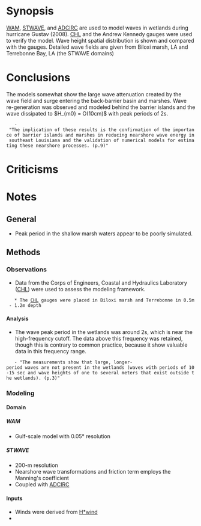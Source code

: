 = Synopsis = 
[[WAM]], [[STWAVE]], and [[ADCIRC]] are used to model waves in wetlands during hurricane Gustav (2008). [[CHL]] and the Andrew Kennedy gauges were used to verify the model. Wave height spatial distribution is shown and compared with the gauges. Detailed wave fields are given from Biloxi marsh, LA and Terrebonne Bay, LA (the STWAVE domains)

= Conclusions =
The models somewhat show the large wave attenuation created by the wave field and surge entering the back-barrier basin and marshes. Wave re-generation was observed and modeled behind the barrier islands and the wave dissipated to $H_{m0} = O(10cm)$ with peak periods of 2s.
	- "The implication of these results is the confirmation of the importance of barrier islands and marshes in reducing nearshore wave energy in southeast Louisiana and the validation of numerical models for estimating these nearshore processes. (p.9)"

= Criticisms =


= Notes =
== General ==
* Peak period in the shallow marsh waters appear to be poorly simulated.

== Methods ==
=== Observations ===
* Data from the Corps of Engineers, Coastal and Hydraulics Laboratory ([[CHL]]) were used to assess the modeling framework.
	* The [[CHL]] gauges were placed in Biloxi marsh and Terrebonne in 0.5m - 1.2m depth
==== Analysis ====
* The wave peak period in the wetlands was around 2s, which is near the high-frequency cutoff. The data above this frequency was retained, though this is contrary to common practice, because it show valuable data in this frequency range.
	- "The measurements show that large, longer-period waves are not present in the wetlands (waves with periods of 10-15 sec and wave heights of one to several meters that exist outside the wetlands). (p.3)"

=== Modeling ===
==== Domain ====
===== WAM =====
* Gulf-scale model with 0.05° resolution

===== STWAVE =====
* 200-m resolution
* Nearshore wave transformations and friction term employs the Manning's coefficient
* Coupled with [[ADCIRC]]
==== Inputs ====
* Winds were derived from [[H*wind]]
* 
